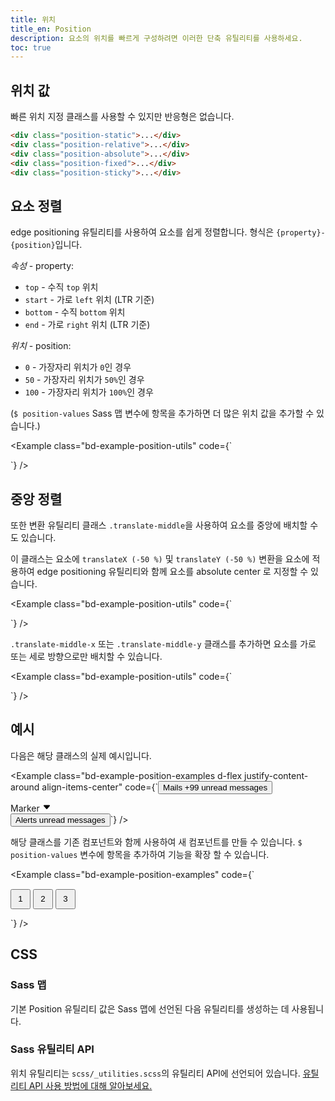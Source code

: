 ```yaml
---
title: 위치
title_en: Position
description: 요소의 위치를 빠르게 구성하려면 이러한 단축 유틸리티를 사용하세요.
toc: true
---
```


## 위치 값

빠른 위치 지정 클래스를 사용할 수 있지만 반응형은 없습니다.

```html
<div class="position-static">...</div>
<div class="position-relative">...</div>
<div class="position-absolute">...</div>
<div class="position-fixed">...</div>
<div class="position-sticky">...</div>
```

## 요소 정렬

edge positioning 유틸리티를 사용하여 요소를 쉽게 정렬합니다. 형식은 `{property}-{position}`입니다.

*속성* - property:

- `top` - 수직 `top` 위치
- `start` - 가로 `left` 위치 (LTR 기준)
- `bottom` - 수직 `bottom` 위치
- `end` - 가로 `right` 위치 (LTR 기준)

*위치* - position:

- `0` - 가장자리 위치가 `0`인 경우
- `50` - 가장자리 위치가 `50%`인 경우
- `100` - 가장자리 위치가 `100%`인 경우

(`$ position-values` Sass 맵 변수에 항목을 추가하면 더 많은 위치 값을 추가할 수 있습니다.)

<Example class="bd-example-position-utils" code={`<div class="position-relative">
    <div class="position-absolute top-0 start-0"></div>
    <div class="position-absolute top-0 end-0"></div>
    <div class="position-absolute top-50 start-50"></div>
    <div class="position-absolute bottom-50 end-50"></div>
    <div class="position-absolute bottom-0 start-0"></div>
    <div class="position-absolute bottom-0 end-0"></div>
  </div>`} />

## 중앙 정렬

또한 변환 유틸리티 클래스 `.translate-middle`을 사용하여 요소를 중앙에 배치할 수도 있습니다.

이 클래스는 요소에 `translateX (-50 %)` 및 `translateY (-50 %)` 변환을 요소에 적용하여 edge positioning 유틸리티와 함께 요소를 absolute center 로 지정할 수 있습니다.

<Example class="bd-example-position-utils" code={`<div class="position-relative">
    <div class="position-absolute top-0 start-0 translate-middle"></div>
    <div class="position-absolute top-0 start-50 translate-middle"></div>
    <div class="position-absolute top-0 start-100 translate-middle"></div>
    <div class="position-absolute top-50 start-0 translate-middle"></div>
    <div class="position-absolute top-50 start-50 translate-middle"></div>
    <div class="position-absolute top-50 start-100 translate-middle"></div>
    <div class="position-absolute top-100 start-0 translate-middle"></div>
    <div class="position-absolute top-100 start-50 translate-middle"></div>
    <div class="position-absolute top-100 start-100 translate-middle"></div>
  </div>`} />

`.translate-middle-x` 또는 `.translate-middle-y` 클래스를 추가하면 요소를 가로 또는 세로 방향으로만 배치할 수 있습니다.

<Example class="bd-example-position-utils" code={`<div class="position-relative">
    <div class="position-absolute top-0 start-0"></div>
    <div class="position-absolute top-0 start-50 translate-middle-x"></div>
    <div class="position-absolute top-0 end-0"></div>
    <div class="position-absolute top-50 start-0 translate-middle-y"></div>
    <div class="position-absolute top-50 start-50 translate-middle"></div>
    <div class="position-absolute top-50 end-0 translate-middle-y"></div>
    <div class="position-absolute bottom-0 start-0"></div>
    <div class="position-absolute bottom-0 start-50 translate-middle-x"></div>
    <div class="position-absolute bottom-0 end-0"></div>
  </div>`} />

## 예시

다음은 해당 클래스의 실제 예시입니다.

<Example class="bd-example-position-examples d-flex justify-content-around align-items-center" code={`<button type="button" class="btn btn-primary position-relative">
    Mails <span class="position-absolute top-0 start-100 translate-middle badge rounded-pill text-bg-secondary">+99 <span class="visually-hidden">unread messages</span></span>
  </button>

  <div class="position-relative py-2 px-4 text-bg-secondary border border-secondary rounded-pill">
    Marker <svg width="1em" height="1em" viewBox="0 0 16 16" class="position-absolute top-100 start-50 translate-middle mt-1" fill="var(--bs-secondary)" xmlns="http://www.w3.org/2000/svg" aria-hidden="true"><path d="M7.247 11.14L2.451 5.658C1.885 5.013 2.345 4 3.204 4h9.592a1 1 0 0 1 .753 1.659l-4.796 5.48a1 1 0 0 1-1.506 0z"/></svg>
  </div>

  <button type="button" class="btn btn-primary position-relative">
    Alerts <span class="position-absolute top-0 start-100 translate-middle badge border border-light rounded-circle bg-danger p-2"><span class="visually-hidden">unread messages</span></span>
  </button>`} />

해당 클래스를 기존 컴포넌트와 함께 사용하여 새 컴포넌트를 만들 수 있습니다. `$ position-values` 변수에 항목을 추가하여 기능을 확장 할 수 있습니다.

<Example class="bd-example-position-examples" code={`<div class="position-relative m-4">
    <div class="progress" role="progressbar" aria-label="Progress" aria-valuenow="50" aria-valuemin="0" aria-valuemax="100" style="height: 1px;">
      <div class="progress-bar" style="width: 50%"></div>
    </div>
    <button type="button" class="position-absolute top-0 start-0 translate-middle btn btn-sm btn-primary rounded-pill" style="width: 2rem; height:2rem;">1</button>
    <button type="button" class="position-absolute top-0 start-50 translate-middle btn btn-sm btn-primary rounded-pill" style="width: 2rem; height:2rem;">2</button>
    <button type="button" class="position-absolute top-0 start-100 translate-middle btn btn-sm btn-secondary rounded-pill" style="width: 2rem; height:2rem;">3</button>
  </div>`} />

## CSS

### Sass 맵

기본 Position 유틸리티 값은 Sass 맵에 선언된 다음 유틸리티를 생성하는 데 사용됩니다.

<ScssDocs name="position-map" file="scss/_variables.scss" />

### Sass 유틸리티 API

위치 유틸리티는 `scss/_utilities.scss`의 유틸리티 API에 선언되어 있습니다. [유틸리티 API 사용 방법에 대해 알아보세요.]([[docsref:/utilities/api#using-the-api]])

<ScssDocs name="utils-position" file="scss/_utilities.scss" />

